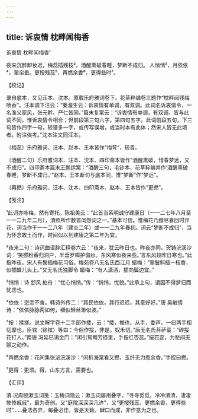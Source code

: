 ```yaml
---
---
---
```

title: 诉衷情 枕畔闻梅香
---



诉衷情 枕畔闻梅香¹





夜来沉醉卸妆迟，梅蕊插残枝²。酒醒熏破春睡，梦断不成归。 人悄悄³，月依依⁴，翠帘垂。更挼残蕊⁵，再撚余香⁶，更得些时⁷。

【校记】

录自底本，又见汪本、沈本。原载乐府雅词卷下。花草粹编卷三题作“枕畔闻残梅喷香”。汪本调下注云：“秦澹生云：诉衷情有单调，有双调。此词名诉衷情令，一名渔父家风，张元幹、严仁皆同。”篇末复案云：“诉衷情有单调，有双调，皆与此词不同，惟诉衷情令相合；但前段第三句六字，第四句五字。此词前段五句，下三句皆作四字一句，较谱多一字，或传写误增，或当时本有此体；然宋人皆无此填者。附注俟考。”沈本注文同汪本。

〔梅蕊〕乐府雅词、汪本、赵本、王本皆作“梅萼”，较善。

〔酒醒二句〕乐府雅词本、汪本、沈本、四印斋本皆作“酒醒熏破，惜春梦远，又不成归”。四印斋本篇末王鹏运案：“酒醒三句，毛钞本、花草粹编并作‘酒醒熏破春睡，梦断不成归。’”赵本、王本断句与底本同，惟“梦断”作“梦远”。

〔再撚〕乐府雅词、汪本、沈本、四印斋本、赵本、王本皆作“更撚”。

【笺注】

¹此词亦咏梅，然有寄托。陈祖美云：“此首当系明诚守建康日（一一二七年八月至一一二九年二月），清照所作数首闺怨词之一。”基本可信。惟梅花乃腊尽春回时开花，词当作于一一二八年（建炎二年）或一一二九年春初。词云“梦断不成归”，当为怀念故土而作，时间似以到建康之第二年为宜。

²夜来二句：诗词曲语辞汇释卷六云：“夜来，犹云昨日也。昨夜亦同。贺铸浣溪沙词：‘笑撚粉香归洞户，半垂罗障护窗纱。东风寒似夜来些。’言东风较昨日寒也。”此指昨夜。宋人有鬓插梅花习俗。梅苑卷八无名氏西江月 蜡梅：“翠鬟斜插一枝香，似插蜂儿头上。”又无名氏独脚令 蜡梅：“有人潇洒，插向鬓边宜。”

³悄悄：诗 邶风 柏舟：“忧心悄悄。”传：“悄悄，忧貌。”此承上句，谓因不得梦归而忧虑也。

⁴依依：恋恋不舍。韩诗外传二：“其民依依，其行迟迟，其意好好。”唐 吴融情诗：“依依脉脉两如何，细似轻丝渺似波。”

⁵挼：揉搓。说文解字卷十二手部作捼，云：“捼，推也，从手，委声。一曰两手相切摩也。臣铉（徐铉）等曰：今俗作挼，非是。奴禾切。”唐无名氏菩萨蛮：“碎挼花打人。”南唐 冯延巳谒金门：“闲引鸳鸯芳径里，手挼红杏蕊。”挼花蕊，为愁闷无聊之动作。

⁶再撚余香：花间集张泌浣溪沙：“闲折海棠看又撚，玉纤无力惹余香。”手捏曰撚。

⁷更得：更须。得，山东方言，需要也。

【汇评】

清 况周颐漱玉词笺：玉梅词隐云：漱玉词屡用叠字，“寻寻觅觅，冷冷清清，凄凄惨惨戚戚”，最为奇创。又“庭院深深深几许”，又“更挼残蕊，更撚余香，更得些时”……叠法各异，每叠必佳，皆是天籁，肆口而成，非作意为之也。